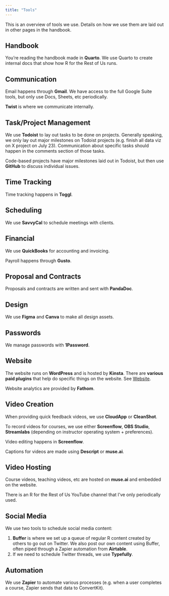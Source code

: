 ```yaml
---
title: "Tools"
---
```


This is an overview of tools we use. Details on how we use them are laid out in other pages in the handbook.

## Handbook

You're reading the handbook made in **Quarto**. We use Quarto to create internal docs that show how R for the Rest of Us runs. 

## Communication

Email happens through **Gmail**. We have access to the full Google Suite tools, but only use Docs, Sheets, etc periodically. 

**Twist** is where we communicate internally. 

## Task/Project Management

We use **Todoist** to lay out tasks to be done on projects. Generally speaking, we only lay out major milestones on Todoist projects (e.g. finish all data viz on X project on July 23). Communication about specific tasks should happen in the comments section of those tasks. 

Code-based projects have major milestones laid out in Todoist, but then use **GitHub** to discuss individual issues. 

## **Time Tracking**

Time tracking happens in **Toggl**.

## Scheduling

We use **SavvyCal** to schedule meetings with clients.

## Financial

We use **QuickBooks** for accounting and invoicing. 

Payroll happens through **Gusto**.

## Proposal and Contracts

Proposals and contracts are written and sent with **PandaDoc**.

## Design

We use **Figma** and **Canva** to make all design assets.

## Passwords

We manage passwords with **1Password**.

## Website

The website runs on **WordPress** and is hosted by **Kinsta**. There are **various paid plugins** that help do specific things on the website. See [Website](website.html).

Website analytics are provided by **Fathom**.

## Video Creation

When providing quick feedback videos, we use **CloudApp** or **CleanShot**.

To record videos for courses, we use either **Screenflow**, **OBS Studio**, **Streamlabs** (depending on instructor operating system + preferences).

Video editing happens in **Screenflow**.

Captions for videos are made using **Descript** or **muse.ai**.

## Video Hosting

Course videos, teaching videos, etc are hosted on **muse.ai** and embedded on the website.

There is an R for the Rest of Us YouTube channel that I've only periodically used. 

## Social Media

We use two tools to schedule social media content:

1. **Buffer** is where we set up a queue of regular R content created by others to go out on Twitter. We also post our own content using Buffer, often piped through a Zapier automation from **Airtable**.
2. If we need to schedule Twitter threads, we use **Typefully**.

## Automation

We use **Zapier** to automate various processes (e.g. when a user completes a course, Zapier sends that data to ConvertKit).
